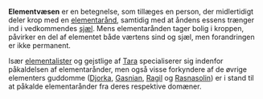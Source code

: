 {{title:Elementvæsen}}
{{author:Laura Holmegaard}}
{{timestamp:2010-05-30T15:38:33Z}}
{{copyright:Elementvæsen}}
'''Elementvæsen''' er en betegnelse, som tillæges en person, der midlertidigt deler krop med en [[elementarånd]], samtidig med at åndens essens trænger ind i vedkommendes [[sjæl]]. Mens elementarånden tager bolig i kroppen, påvirker en del af elementet både værtens sind og sjæl, men forandringen er ikke permanent.

Især [[elementalist|elementalister]] og gejstlige af [[Tara]] specialiserer sig indenfor påkaldelsen af elementarånder, men også visse forkyndere af de øvrige elementers guddomme ([[Djorka]], [[Gasnian]], [[Ragil]] og [[Rasnasolin]]) er i stand til at påkalde elementarånder fra deres respektive domæner.